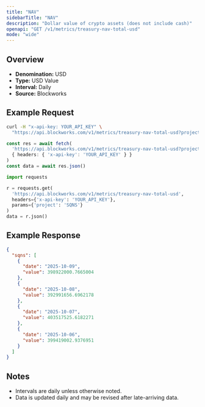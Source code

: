 ```yaml
---
title: "NAV"
sidebarTitle: "NAV"
description: "Dollar value of crypto assets (does not include cash)"
openapi: "GET /v1/metrics/treasury-nav-total-usd"
mode: "wide"
---
```


## Overview

- **Denomination:** USD
- **Type:** USD Value
- **Interval:** Daily
- **Source:** Blockworks

## Example Request

<CodeGroup>

```bash cURL
curl -H "x-api-key: YOUR_API_KEY" \
  "https://api.blockworks.com/v1/metrics/treasury-nav-total-usd?project=SQNS"
```

```typescript TypeScript
const res = await fetch(
  'https://api.blockworks.com/v1/metrics/treasury-nav-total-usd?project=SQNS',
  { headers: { 'x-api-key': 'YOUR_API_KEY' } }
)
const data = await res.json()
```

```python Python
import requests

r = requests.get(
  'https://api.blockworks.com/v1/metrics/treasury-nav-total-usd',
  headers={'x-api-key': 'YOUR_API_KEY'},
  params={'project': 'SQNS'}
)
data = r.json()
```

</CodeGroup>

## Example Response

```json
{
  "sqns": [
    {
      "date": "2025-10-09",
      "value": 398922000.7665004
    },
    {
      "date": "2025-10-08",
      "value": 392991656.6962178
    },
    {
      "date": "2025-10-07",
      "value": 403517525.6182271
    },
    {
      "date": "2025-10-06",
      "value": 399419002.9376951
    }
  ]
}
```

## Notes
- Intervals are daily unless otherwise noted.
- Data is updated daily and may be revised after late-arriving data.